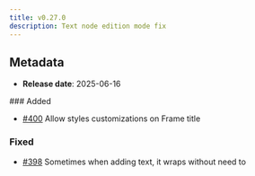 ```yaml
---
title: v0.27.0
description: Text node edition mode fix
---
```


## Metadata

- **Release date**: 2025-06-16

### Added

- [#400](https://github.com/InditexTech/weavejs/issues/400) Allow styles customizations on Frame title

### Fixed

- [#398](https://github.com/InditexTech/weavejs/issues/398) Sometimes when adding text, it wraps without need to
